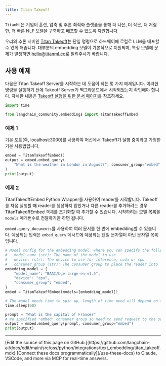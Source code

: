 ```yaml
---
title: Titan Takeoff
---
```


`TitanML`은 기업이 훈련, 압축 및 추론 최적화 플랫폼을 통해 더 나은, 더 작은, 더 저렴한, 더 빠른 NLP 모델을 구축하고 배포할 수 있도록 지원합니다.

우리의 추론 서버인 [Titan Takeoff](https://docs.titanml.co/docs/intro)는 단일 명령으로 하드웨어에 로컬로 LLM을 배포할 수 있게 해줍니다. 대부분의 embedding 모델이 기본적으로 지원되며, 특정 모델에 문제가 발생하면 [hello@titanml.co](mailto:hello@titanml.co)로 알려주시기 바랍니다.

## 사용 예제

다음은 Titan Takeoff Server를 시작하는 데 도움이 되는 몇 가지 예제입니다. 이러한 명령을 실행하기 전에 Takeoff Server가 백그라운드에서 시작되었는지 확인해야 합니다. 자세한 내용은 [Takeoff 실행을 위한 문서 페이지](https://docs.titanml.co/docs/Docs/launching/)를 참조하세요.

```python
import time

from langchain_community.embeddings import TitanTakeoffEmbed
```

### 예제 1

기본 포트(즉, localhost:3000)를 사용하여 머신에서 Takeoff가 실행 중이라고 가정한 기본 사용법입니다.

```python
embed = TitanTakeoffEmbed()
output = embed.embed_query(
    "What is the weather in London in August?", consumer_group="embed"
)
print(output)
```

### 예제 2

TitanTakeoffEmbed Python Wrapper를 사용하여 reader를 시작합니다. Takeoff를 처음 실행할 때 reader를 생성하지 않았거나 다른 reader를 추가하려는 경우 TitanTakeoffEmbed 객체를 초기화할 때 추가할 수 있습니다. 시작하려는 모델 목록을 `models` 매개변수로 전달하기만 하면 됩니다.

`embed.query_documents`를 사용하여 여러 문서를 한 번에 embedding할 수 있습니다. 예상되는 입력은 `embed_query` 메서드에 예상되는 단일 문자열이 아닌 문자열 목록입니다.

```python
# Model config for the embedding model, where you can specify the following parameters:
#   model_name (str): The name of the model to use
#   device: (str): The device to use for inference, cuda or cpu
#   consumer_group (str): The consumer group to place the reader into
embedding_model = {
    "model_name": "BAAI/bge-large-en-v1.5",
    "device": "cpu",
    "consumer_group": "embed",
}
embed = TitanTakeoffEmbed(models=[embedding_model])

# The model needs time to spin up, length of time need will depend on the size of model and your network connection speed
time.sleep(60)

prompt = "What is the capital of France?"
# We specified "embed" consumer group so need to send request to the same consumer group so it hits our embedding model and not others
output = embed.embed_query(prompt, consumer_group="embed")
print(output)
```

---

<Callout icon="pen-to-square" iconType="regular">
    [Edit the source of this page on GitHub.](https://github.com/langchain-ai/docs/edit/main/src/oss/python/integrations/text_embedding/titan_takeoff.mdx)
</Callout>
<Tip icon="terminal" iconType="regular">
    [Connect these docs programmatically](/use-these-docs) to Claude, VSCode, and more via MCP for    real-time answers.
</Tip>

